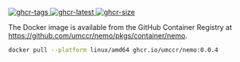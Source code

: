 [![ghcr-tags] ![ghcr-latest] ![ghcr-size]](https://github.com/umccr/nemo/pkgs/container/nemo)

[ghcr-tags]: <https://ghcr-badge.egpl.dev/umccr/nemo/tags> "GHCR tags"
[ghcr-latest]: <https://ghcr-badge.egpl.dev/umccr/nemo/latest_tag> "GHCR latest tag"
[ghcr-size]: <https://ghcr-badge.egpl.dev/umccr/nemo/size?tag=0.0.4> "GHCR image size"

The Docker image is available from the GitHub Container Registry at
<https://github.com/umccr/nemo/pkgs/container/nemo>.

```bash
docker pull --platform linux/amd64 ghcr.io/umccr/nemo:0.0.4
```
